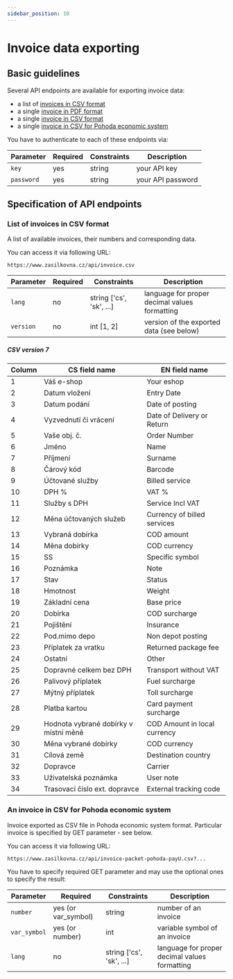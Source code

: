 ```yaml
---
sidebar_position: 10
---
```


# Invoice data exporting

## Basic guidelines

Several API endpoints are available for exporting invoice data:
- a list of [invoices in CSV format](#list-of-invoices-in-csv-format)
- a single [invoice in PDF format](#an-invoice-in-pdf-format)
- a single [invoice in CSV format](#an-invoice-in-csv-format)
- a single [invoice in CSV for Pohoda economic system](#an-invoice-in-csv-for-pohoda-economic-system)

You have to authenticate to each of these endpoints via:

| Parameter  | Required | Constraints | Description       |
|------------|----------|-------------|-------------------|
| `key`      | yes      | string      | your API key      |
| `password` | yes      | string      | your API password |


## Specification of API endpoints

### List of invoices in CSV format
A list of available invoices, their numbers and corresponding data.

You can access it via following URL:
```
https://www.zasilkovna.cz/api/invoice.csv
```

| Parameter | Required | Constraints              | Description                                   |
|-----------|----------|--------------------------|-----------------------------------------------|
| `lang`    | no       | string ['cs', 'sk', ...] | language for proper decimal values formatting |
| `version` | no       | int [1, 2]               | version of the exported data (see below)      |


##### CSV version 7

| Column | CS field name                         | EN field name                |
|--------|---------------------------------------|------------------------------|
| 1      | Váš e-shop                            | Your eshop                   |
| 2      | Datum vložení                         | Entry Date                   |
| 3      | Datum podání                          | Date of posting              |
| 4      | Vyzvednutí či vrácení                 | Date of Delivery or Return   |
| 5      | Vaše obj. č.                          | Order Number                 |
| 6      | Jméno                                 | Name                         |
| 7      | Příjmení                              | Surname                      |
| 8      | Čárový kód                            | Barcode                      |
| 9      | Účtované služby                       | Billed service               |
| 10     | DPH %                                 | VAT %                        |
| 11     | Služby s DPH                          | Service Incl VAT             |
| 12     | Měna účtovaných služeb                | Currency of billed services  |
| 13     | Vybraná dobírka                       | COD amount                   |
| 14     | Měna dobírky                          | COD currency                 |
| 15     | SS                                    | Specific symbol              |
| 16     | Poznámka                              | Note                         |
| 17     | Stav                                  | Status                       |
| 18     | Hmotnost                              | Weight                       |
| 19     | Základní cena                         | Base price                   |
| 20     | Dobírka                               | COD surcharge                |
| 21     | Pojištění                             | Insurance                    |
| 22     | Pod.mimo depo                         | Non depot posting            |
| 23     | Příplatek za vratku                   | Returned package fee         |
| 24     | Ostatní                               | Other                        |
| 25     | Dopravné celkem bez DPH               | Transport without VAT        |
| 26     | Palivový příplatek                    | Fuel surcharge               |
| 27     | Mýtný příplatek                       | Toll surcharge               |
| 28     | Platba kartou                         | Card payment surcharge       |
| 29     | Hodnota vybrané dobírky v místní měně | COD Amount in local currency |
| 30     | Měna vybrané dobírky                  | COD currency                 |
| 31     | Cílová země                           | Destination country          |
| 32     | Dopravce                              | Carrier                      |
| 33     | Uživatelská poznámka                  | User note                    |
| 34     | Trasovací číslo ext. dopravce         | External tracking code       |




### An invoice in CSV for Pohoda economic system
Invoice exported as CSV file in Pohoda economic system format. Particular invoice is specified by GET parameter - see below.


You can access it via following URL:
```
https://www.zasilkovna.cz/api/invoice-packet-pohoda-payU.csv?...
```

You have to specify required GET parameter and may use the optional ones to specify the result:

| Parameter    | Required             | Constraints             | Description                                    |
|--------------|----------------------|-------------------------|------------------------------------------------|
| `number`     | yes (or var_symbol)  | string                  | number of an invoice                           |
| `var_symbol` | yes (or number)      | int                     | variable symbol of an invoice                  |
| `lang`       | no                   | string ['cs', 'sk', ...] | language for proper decimal values formatting |
